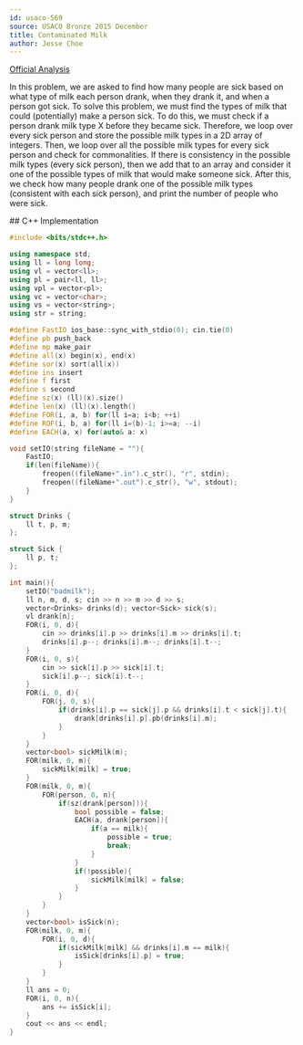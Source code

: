 ```yaml
---
id: usaco-569
source: USACO Bronze 2015 December
title: Contaminated Milk
author: Jesse Choe
---
```


[Official Analysis](http://www.usaco.org/current/data/sol_badmilk_bronze_dec15.html)

In this problem, we are asked to find how many people are sick based on what type of milk each person drank, when they drank it, and when a person got sick. To solve this problem, 
we must find the types of milk that could (potentially) make a person sick. To do this, we must check if a person drank milk type X before they became sick. Therefore, we loop over
every sick person and store the possible milk types in a 2D array of integers. Then, we loop over all the possible milk types for every sick person and check for commonalities. If
there is consistency in the possible milk types (every sick person), then we add that to an array and consider it one of the possible types of milk that would make someone sick.
After this, we check how many people drank one of the possible milk types (consistent with each sick person), and print the number of people who were sick.

<LanguageSection>
<CPPSection>
## C++ Implementation

```cpp
#include <bits/stdc++.h>

using namespace std;
using ll = long long;
using vl = vector<ll>;
using pl = pair<ll, ll>;
using vpl = vector<pl>;
using vc = vector<char>;
using vs = vector<string>;
using str = string;

#define FastIO ios_base::sync_with_stdio(0); cin.tie(0)
#define pb push_back
#define mp make_pair
#define all(x) begin(x), end(x)
#define sor(x) sort(all(x))
#define ins insert
#define f first
#define s second
#define sz(x) (ll)(x).size()
#define len(x) (ll)(x).length()
#define FOR(i, a, b) for(ll i=a; i<b; ++i)
#define ROF(i, b, a) for(ll i=(b)-1; i>=a; --i)
#define EACH(a, x) for(auto& a: x)

void setIO(string fileName = ""){
	FastIO;
	if(len(fileName)){
		freopen((fileName+".in").c_str(), "r", stdin);
		freopen((fileName+".out").c_str(), "w", stdout);
	}
}

struct Drinks {
	ll t, p, m;
};

struct Sick {
	ll p, t;
};

int main(){
	setIO("badmilk");
	ll n, m, d, s; cin >> n >> m >> d >> s;
	vector<Drinks> drinks(d); vector<Sick> sick(s);
	vl drank[n];
	FOR(i, 0, d){
		cin >> drinks[i].p >> drinks[i].m >> drinks[i].t;
		drinks[i].p--; drinks[i].m--; drinks[i].t--;
	}
	FOR(i, 0, s){
		cin >> sick[i].p >> sick[i].t;
		sick[i].p--; sick[i].t--;
	}
	FOR(i, 0, d){
		FOR(j, 0, s){
			if(drinks[i].p == sick[j].p && drinks[i].t < sick[j].t){
				drank[drinks[i].p].pb(drinks[i].m);
			}
		}
	}
	vector<bool> sickMilk(m);
	FOR(milk, 0, m){
		sickMilk[milk] = true;
	}
	FOR(milk, 0, m){
		FOR(person, 0, n){
			if(sz(drank[person])){
				bool possible = false;
				EACH(a, drank[person]){
					if(a == milk){
						possible = true;
						break;
					}
				}
				if(!possible){
					sickMilk[milk] = false;
				}
			}
		}
	}
	vector<bool> isSick(n);
	FOR(milk, 0, m){
		FOR(i, 0, d){
			if(sickMilk[milk] && drinks[i].m == milk){
				isSick[drinks[i].p] = true;
			}
		}
	}
	ll ans = 0;
	FOR(i, 0, n){
		ans += isSick[i];
	}
	cout << ans << endl;
}
```
</CPPSection>
</LanguageSection>

